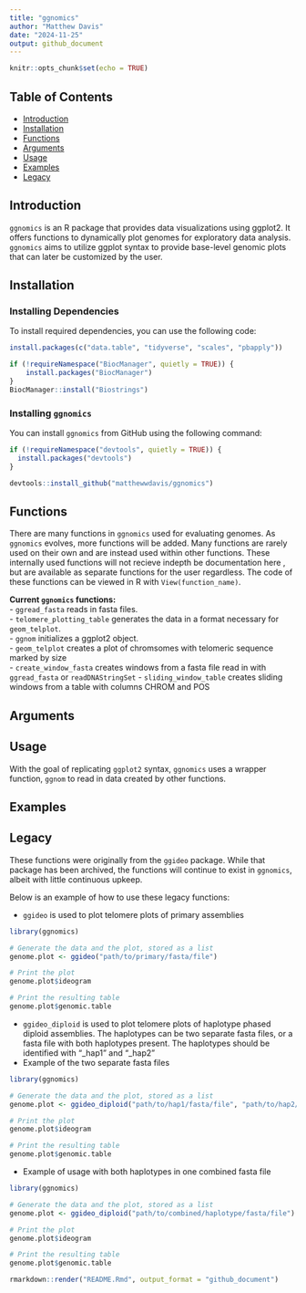 ```yaml
---
title: "ggnomics"
author: "Matthew Davis"
date: "2024-11-25"
output: github_document
---
```


```r
knitr::opts_chunk$set(echo = TRUE)
```

## Table of Contents

-   [Introduction](#introduction)
-   [Installation](#installation)
-   [Functions](#functions)
-   [Arguments](#arguments)
-   [Usage](#usage)
-   [Examples](#examples)
-   [Legacy](#legacy)

## Introduction {#introduction}

`ggnomics` is an R package that provides data visualizations using ggplot2. It offers functions to dynamically plot genomes for exploratory data analysis. `ggnomics` aims to utilize ggplot syntax to provide base-level genomic plots that can later be customized by the user.

## Installation {#installation}

### Installing Dependencies

To install required dependencies, you can use the following code:

```r
install.packages(c("data.table", "tidyverse", "scales", "pbapply"))

if (!requireNamespace("BiocManager", quietly = TRUE)) {
    install.packages("BiocManager")
}
BiocManager::install("Biostrings")
```

### Installing `ggnomics`

You can install `ggnomics` from GitHub using the following command:

```r
if (!requireNamespace("devtools", quietly = TRUE)) {
  install.packages("devtools")
}

devtools::install_github("matthewwdavis/ggnomics")
```

## Functions {#functions}

There are many functions in `ggnomics` used for evaluating genomes. As `ggnomics` evolves, more functions will be added. Many functions are rarely used on their own and are instead used within other functions. These internally used functions will not recieve indepth be documentation here , but are available as separate functions for the user regardless. The code of these functions can be viewed in R with `View(function_name)`.

**Current `ggnomics` functions:**\
- `ggread_fasta` reads in fasta files.\
- `telomere_plotting_table` generates the data in a format necessary for `geom_telplot`.\
- `ggnom` initializes a ggplot2 object.\
- `geom_telplot` creates a plot of chromsomes with telomeric sequence marked by size\
- `create_window_fasta` creates windows from a fasta file read in with `ggread_fasta` or `readDNAStringSet`
- `sliding_window_table` creates sliding windows from a table with columns CHROM and POS

## Arguments


## Usage {#usage}

With the goal of replicating `ggplot2` syntax, `ggnomics` uses a wrapper function, `ggnom` to read in data created by other functions.

## Examples {#examples}

## Legacy {#legacy}

These functions were originally from the `ggideo` package. While that package has been archived, the functions will continue to exist in `ggnomics`, albeit with little continuous upkeep.

Below is an example of how to use these legacy functions:

-   `ggideo` is used to plot telomere plots of primary assemblies

```r
library(ggnomics)

# Generate the data and the plot, stored as a list
genome.plot <- ggideo("path/to/primary/fasta/file")

# Print the plot
genome.plot$ideogram

# Print the resulting table
genome.plot$genomic.table
```

-   `ggideo_diploid` is used to plot telomere plots of haplotype phased diploid assemblies. The haplotypes can be two separate fasta files, or a fasta file with both haplotypes present. The haplotypes should be identified with "\_hap1" and "\_hap2"
-   Example of the two separate fasta files

```r
library(ggnomics)

# Generate the data and the plot, stored as a list
genome.plot <- ggideo_diploid("path/to/hap1/fasta/file", "path/to/hap2/fasta/file")

# Print the plot
genome.plot$ideogram

# Print the resulting table
genome.plot$genomic.table
```

-   Example of usage with both haplotypes in one combined fasta file

```r
library(ggnomics)

# Generate the data and the plot, stored as a list
genome.plot <- ggideo_diploid("path/to/combined/haplotype/fasta/file")

# Print the plot
genome.plot$ideogram

# Print the resulting table
genome.plot$genomic.table
```

```r
rmarkdown::render("README.Rmd", output_format = "github_document")
```
